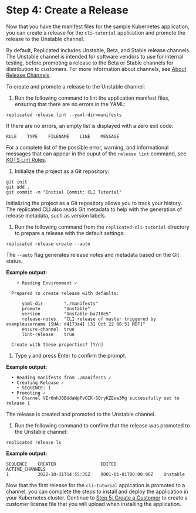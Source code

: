 # Step 4: Create a Release

Now that you have the manifest files for the sample Kubernetes application, you can create a release for the `cli-tutorial` application and promote the release to the Unstable channel.

By default, Replicated includes Unstable, Beta, and Stable release channels. The Unstable channel is intended for software vendors to use for internal testing, before promoting a release to the Beta or Stable channels for distribution to customers. For more information about channels, see [About Release Channels](releases-about-channels).

To create and promote a release to the Unstable channel:

1. Run the following command to lint the application manifest files, ensuring that there are no errors in the YAML:

  ```
  replicated release lint --yaml-dir=manifests
  ```

  If there are no errors, an empty list is displayed with a zero exit code:

  ```text
  RULE    TYPE    FILENAME    LINE    MESSAGE
  ```

  For a complete list of the possible error, warning, and informational messages that can appear in the ouput of the `release lint` command, see [KOTS Lint Rules](/reference/kots-lint).

1. Initialize the project as a Git repository:

  ```
  git init
  git add .
  git commit -m "Initial Commit: CLI Tutorial"
  ```

  Initializing the project as a Git repository allows you to track your history. The replicated CLI also reads Git metadata to help with the generation of release metadata, such as version labels.

1. Run the following command from the `replicated-cli-tutorial` directory to prepare a release with the default settings:

  ```
  replicated release create --auto
  ```

  The `--auto` flag generates release notes and metadata based on the Git status.

  **Example output:**

  ```
      • Reading Environment ✓

    Prepared to create release with defaults:

        yaml-dir        "./manifests"
        promote         "Unstable"
        version         "Unstable-ba710e5"
        release-notes   "CLI release of master triggered by exampleusername [SHA: d4173a4] [31 Oct 22 08:51 MDT]"
        ensure-channel  true
        lint-release    true

    Create with these properties? [Y/n]
  ```

1. Type `y` and press Enter to confirm the prompt.

  **Example output:**

  ```text
    • Reading manifests from ./manifests ✓
    • Creating Release ✓
      • SEQUENCE: 1
    • Promoting ✓
      • Channel VEr0nhJBBUdaWpPvOIK-SOryKZEwa3Mg successfully set to release 1
  ```
  The release is created and promoted to the Unstable channel.

1. Run the following command to confirm that the release was promoted to the Unstable channel:

  ```
  replicated release ls
  ```
  **Example output:**

  ```text
  SEQUENCE    CREATED                 EDITED                  ACTIVE_CHANNELS
  1           2022-10-31T14:55:35Z    0001-01-01T00:00:00Z    Unstable
  ```

Now that the first release for the `cli-tutorial` applcation is promoted to a channel, you can complete the steps to install and deploy the application in your Kubernetes cluster. Continue to [Step 5: Create a Customer](tutorial-cli-create-customer) to create a customer license file that you will upload when installing the application.
